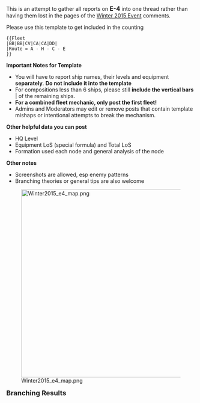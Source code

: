 This is an attempt to gather all reports on <span style="font-size:16px; font-weight:bold;">E-4</span> into one thread rather than having them lost in the pages of the [[Winter 2015 Event]] comments.

Please use this template to get included in the counting
<pre>
{{Fleet
|BB|BB|CV|CA|CA|DD|
|Route = A - H - C - E
}}
</pre>
'''Important Notes for Template'''
* You will have to report ship names, their levels and equipment '''separately'''. '''Do not include it into the template'''
* For compositions less than 6 ships, please still '''include the vertical bars''' | of the remaining ships.
* '''For a combined fleet mechanic, only post the first fleet!'''
* Admins and Moderators may edit or remove posts that contain template mishaps or intentional attempts to break the mechanism.

'''Other helpful data you can post'''
* HQ Level
* Equipment LoS (special formula) and Total LoS
* Formation used each node and general analysis of the node

'''Other notes'''
* Screenshots are allowed, esp enemy patterns
* Branching theories or general tips are also welcome


[[File:Winter2015 e4 map.png|500px|center|link=]]


'''<span style="font-size:18px;">Branching Results</span>'''<br />
{{FleetsCompiled}}<ac_metadata title="[Winter 2015 Event] Reports: E-4" related_topics="Winter 2015 Event|Events|Recent Updates"> </ac_metadata>